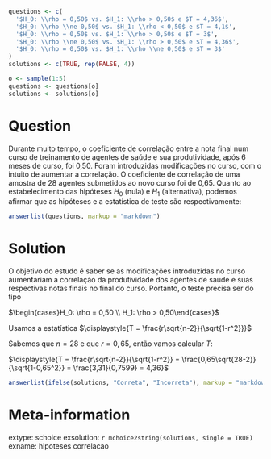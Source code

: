 ```r

questions <- c(
  '$H_0: \\rho = 0,50$ vs. $H_1: \\rho > 0,50$ e $T = 4,36$',
  '$H_0: \\rho \\ne 0,50$ vs. $H_1: \\rho < 0,50$ e $T = 4,1$',
  '$H_0: \\rho = 0,50$ vs. $H_1: \\rho > 0,50$ e $T = 3$',
  '$H_0: \\rho \\ne 0,50$ vs. $H_1: \\rho > 0,50$ e $T = 4,36$',
  '$H_0: \\rho = 0,50$ vs. $H_1: \\rho \\ne 0,50$ e $T = 3$'
)
solutions <- c(TRUE, rep(FALSE, 4))

o <- sample(1:5)
questions <- questions[o]
solutions <- solutions[o]

```

Question
========

Durante muito tempo, o coeficiente de correlação entre a nota final num curso de treinamento de agentes de saúde e sua produtividade, após 6 meses de curso, foi 0,50. Foram introduzidas modificações no curso, com o intuito de aumentar a correlação. O coeficiente de correlação de uma amostra de 28 agentes submetidos ao novo curso foi de 0,65. Quanto ao estabelecimento das hipóteses $H_0$ (nula) e $H_1$ (alternativa), podemos afirmar que as hipóteses e a estatística de teste são respectivamente:

```r
answerlist(questions, markup = "markdown")


```

Solution
========

O objetivo do estudo é saber se as modificações introduzidas no curso aumentariam a correlação da produtividade dos agentes de saúde e suas respectivas notas finais no final do curso. Portanto, o teste precisa ser do tipo

$\begin{cases}H_0: \rho = 0,50 \\ H_1: \rho > 0,50\end{cases}$


Usamos a estatística $\displaystyle{T = \frac{r\sqrt{n-2}}{\sqrt{1-r^2}}}$

Sabemos que $n=28$ e que $r = 0,65$, então vamos calcular $T$:

$\displaystyle{T = \frac{r\sqrt{n-2}}{\sqrt{1-r^2}} = \frac{0,65\sqrt{28-2}}{\sqrt{1-0,65^2}} = \frac{3,31}{0,7599} = 4,36}$


```r
answerlist(ifelse(solutions, "Correta", "Incorreta"), markup = "markdown")
```

Meta-information
================
extype: schoice
exsolution: `r mchoice2string(solutions, single = TRUE)`
exname: hipoteses correlacao